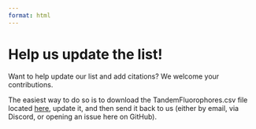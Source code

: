 ```yaml
---
format: html
---
```


# Help us update the list!

Want to help update our list and add citations? We welcome your contributions. 

The easiest way to do so is to download the TandemFluorophores.csv file located [here](data/TandemFluorophores.csv), update it, and then send it back to us (either by email, via Discord, or opening an issue here on GitHub).